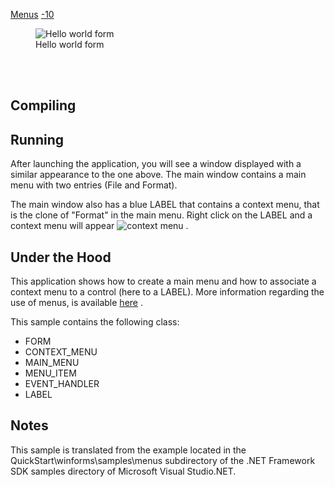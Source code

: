[[Property:title|Menus]]
[[Property:weight|-10]]
<div> 
[[Image:menu-principal|Hello world form]]  
</div>
<br/>
<br/>


==Compiling==

==Running==

After launching the application, you will see a window displayed with a similar appearance to the one above. The main window contains a main menu with two entries (File and Format). 

The main window also has a blue <span>LABEL</span> that contains a context menu, that is the clone of "Format" in the main menu. Right click on the <span>LABEL</span> and a context menu will appear  [[Image:menu-contextuel|context menu]] . 



==Under the Hood==

This application shows how to create a main menu and how to associate a context menu to a control (here to a <span>LABEL)</span>. More information regarding the use of menus, is available [[Menu Details|here]] . 

This sample contains the following class:
*  <span>FORM</span> 
*  <span>CONTEXT_MENU</span> 
*  <span>MAIN_MENU</span> 
*  <span>MENU_ITEM</span> 
*  <span>EVENT_HANDLER</span> 
*  <span>LABEL</span> 

==Notes==

This sample is translated from the example located in the QuickStart\winforms\samples\menus subdirectory of the .NET Framework SDK samples directory of Microsoft Visual Studio.NET. 








